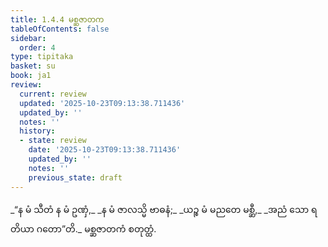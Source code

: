 ```yaml
---
title: 1.4.4 မစ္ဆဇာတက
tableOfContents: false
sidebar:
  order: 4
type: tipitaka
basket: su
book: ja1
review:
  current: review
  updated: '2025-10-23T09:13:38.711436'
  updated_by: ''
  notes: ''
  history:
  - state: review
    date: '2025-10-23T09:13:38.711436'
    updated_by: ''
    notes: ''
    previous_state: draft
---
```



<ReviewStatus review={frontmatter.review} showDetails={true} />

<HypothesisAnnotation frontmatter={frontmatter} />

<DynamicBreadcrumb />

<Division number="34" book="ja1" e="ch" v="22" p="9">

<Paragraph number="74" type="verses" book="ja1">
_“န မံ သီတံ န မံ ဥဏှံ,_  
_န မံ ဇာလသ္မိ ဗာဓနံ;_  
_ယဉ္စ မံ မညတေ မစ္ဆီ,_  
_အညံ သော ရတိယာ ဂတော”တိ._  


</Paragraph>
</Division>

<Paragraph number="75" type="center" book="ja1">
မစ္ဆဇာတကံ စတုတ္ထံ.
</Paragraph>